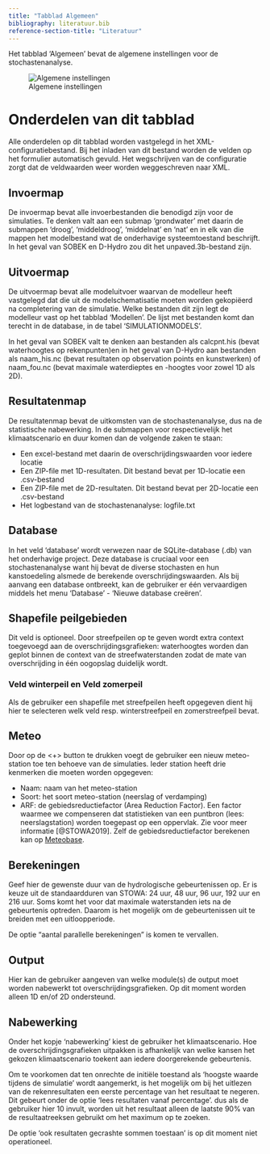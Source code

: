 ```yaml
---
title: "Tabblad Algemeen"
bibliography: literatuur.bib
reference-section-title: "Literatuur"
---
```


Het tabblad 'Algemeen' bevat de algemene instellingen voor de stochastenanalyse. 

![Algemene instellingen](img/frm_algemeen.png "Algemene instellingen")

# Onderdelen van dit tabblad

Alle onderdelen op dit tabblad worden vastgelegd in het XML-configuratiebestand. Bij het inladen van dit bestand worden de velden op het formulier automatisch gevuld. Het wegschrijven van de configuratie zorgt dat de veldwaarden weer worden weggeschreven naar XML.

## Invoermap
De invoermap bevat alle invoerbestanden die benodigd zijn voor de simulaties. Te denken valt aan een submap 'grondwater' met daarin de submappen 'droog', 'middeldroog', 'middelnat' en 'nat' en in elk van die mappen het modelbestand wat de onderhavige systeemtoestand beschrijft. In het geval van SOBEK en D-Hydro zou dit het unpaved.3b-bestand zijn.

## Uitvoermap
De uitvoermap bevat alle modeluitvoer waarvan de modelleur heeft vastgelegd dat die uit de modelschematisatie moeten worden gekopiëerd na completering van de simulatie. Welke bestanden dit zijn legt de modelleur vast op het tabblad 'Modellen'. De lijst met bestanden komt dan terecht in de database, in de tabel 'SIMULATIONMODELS'.

In het geval van SOBEK valt te denken aan bestanden als calcpnt.his (bevat waterhoogtes op rekenpunten)en in het geval van D-Hydro aan bestanden als naam_his.nc (bevat resultaten op observation points en kunstwerken) of naam_fou.nc (bevat maximale waterdieptes en -hoogtes voor zowel 1D als 2D).

## Resultatenmap
De resultatenmap bevat de uitkomsten van de stochastenanalyse, dus na de statistische nabewerking. In de submappen voor respectievelijk het klimaatscenario en duur komen dan de volgende zaken te staan:

* Een excel-bestand met daarin de overschrijdingswaarden voor iedere locatie
* Een ZIP-file met 1D-resultaten. Dit bestand bevat per 1D-locatie een .csv-bestand
* Een ZIP-file met de 2D-resultaten. Dit bestand bevat per 2D-locatie een .csv-bestand
* Het logbestand van de stochastenanalyse: logfile.txt

## Database
In het veld 'database' wordt verwezen naar de SQLite-database (.db) van het onderhavige project. Deze database is cruciaal voor een stochastenanalyse want hij bevat de diverse stochasten en hun kanstoedeling alsmede de berekende overschrijdingswaarden. Als bij aanvang een database ontbreekt, kan de gebruiker er één vervaardigen middels het menu 'Database' - 'Nieuwe database creëren'.

## Shapefile peilgebieden
Dit veld is optioneel. Door streefpeilen op te geven wordt extra context toegevoegd aan de overschrijdingsgrafieken: waterhoogtes worden dan geplot binnen de context van de streefwaterstanden zodat de mate van overschrijding in één oogopslag duidelijk wordt.

### Veld winterpeil en Veld zomerpeil
Als de gebruiker een shapefile met streefpeilen heeft opgegeven dient hij hier te selecteren welk veld resp. winterstreefpeil en zomerstreefpeil bevat.

## Meteo
Door op de <+> button te drukken voegt de gebruiker een nieuw meteo-station toe ten behoeve van de simulaties. Ieder station heeft drie kenmerken die moeten worden opgegeven:

* Naam: naam van het meteo-station
* Soort: het soort meteo-station (neerslag of verdamping)
* ARF: de gebiedsreductiefactor (Area Reduction Factor). Een factor waarmee we compenseren dat statistieken van een puntbron (lees: neerslagstation) worden toegepast op een oppervlak. Zie voor meer informatie [@STOWA2019]. Zelf de gebiedsreductiefactor berekenen kan op [Meteobase](https://www.meteobase.nl).

## Berekeningen
Geef hier de gewenste duur van de hydrologische gebeurtenissen op. Er is keuze uit de standaardduren van STOWA: 24 uur, 48 uur, 96 uur, 192 uur en 216 uur. Soms komt het voor dat maximale waterstanden iets na de gebeurtenis optreden. Daarom is het mogelijk om de gebeurtenissen uit te breiden met een uitloopperiode.

De optie "aantal parallelle berekeningen" is komen te vervallen.

## Output
Hier kan de gebruiker aangeven van welke module(s) de output moet worden nabewerkt tot overschrijdingsgrafieken. Op dit moment worden alleen 1D en/of 2D ondersteund.

## Nabewerking
Onder het kopje 'nabewerking' kiest de gebruiker het klimaatscenario. Hoe de overschrijdingsgrafieken uitpakken is afhankelijk van welke kansen het gekozen klimaatscenario toekent aan iedere doorgerekende gebeurtenis.

Om te voorkomen dat ten onrechte de initiële toestand als 'hoogste waarde tijdens de simulatie' wordt aangemerkt, is het mogelijk om bij het uitlezen van de rekenresultaten een eerste percentage van het resultaat te negeren. Dit gebeurt onder de optie 'lees resultaten vanaf percentage'. dus als de gebruiker hier 10 invult, worden uit het resultaat alleen de laatste 90% van de resultaatreeksen gebruikt om het maximum op te zoeken.

De optie 'ook resultaten gecrashte sommen toestaan' is op dit moment niet operationeel.










